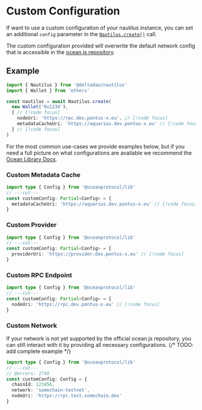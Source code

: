 # Custom Configuration

If want to use a custom configuration of your nautilus instance, you can set an additional `config` parameter in the [`Nautilus.create()`](/docs/api/nautilus/create) call. 

The custom configuration provided will overwrite the default network config that is accessible in the [ocean.js repository](https://github.com/oceanprotocol/ocean.js/blob/be52ec26c2bc5a542795bfa2b028fcf2318005de/src/config/ConfigHelper.ts#L26).

## Example

```ts twoslash
import { Nautilus } from '@deltadao/nautilus'
import { Wallet } from 'ethers'

const nautilus = await Nautilus.create(
  new Wallet('0x1234'), 
  { // [!code focus]
    nodeUri: 'https://rpc.dev.pontus-x.eu', // [!code focus]
    metadataCacheUri: 'https://aquarius.dev.pontus-x.eu' // [!code focus]
  } // [!code focus]
) 
```

For the most common use-cases we provide examples below, but if you need a full picture on what configurations are available we recommend the [Ocean Library Docs](https://docs.oceanprotocol.com/building-with-ocean/using-ocean-libraries/configuration#create-a-configuration-file).

### Custom Metadata Cache

```ts twoslash
import type { Config } from '@oceanprotocol/lib'
// ---cut---
const customConfig: Partial<Config> = {
  metadataCacheUri: 'https://aquarius.dev.pontus-x.eu' // [!code focus]
}
```

### Custom Provider

```ts twoslash
import type { Config } from '@oceanprotocol/lib'
// ---cut---
const customConfig: Partial<Config> = {
  providerUri: 'https://provider.dev.pontus-x.eu' // [!code focus]
}
```

### Custom RPC Endpoint

```ts twoslash
import type { Config } from '@oceanprotocol/lib'
// ---cut---
const customConfig: Partial<Config> = {
  nodeUri: 'https://rpc.dev.pontus-x.eu' // [!code focus]
}
```

### Custom Network

If your network is not yet supported by the official ocean.js repository, you can still interact with it by providing all necessary configurations.
{/* TODO: add complete example */}

```ts twoslash
import type { Config } from '@oceanprotocol/lib'
// ---cut---
// @errors: 2740
const customConfig: Config = {
  chainId: 123456,
  network: 'somechain-testnet',
  nodeUri: 'https://rpc.test.somechain.dev'
}
```